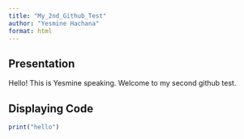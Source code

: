 ```yaml
---
title: "My_2nd_Github_Test"
author: "Yesmine Hachana"
format: html
---
```


## Presentation

Hello! This is Yesmine speaking. Welcome to my second github test.

## Displaying Code

```r
print("hello")
```

